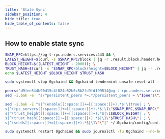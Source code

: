 ```yaml
---
title: 'State Sync'
sidebar_position: 4
hide_title: true
hide_table_of_contents: false
---
```



<PageTitle
  iconUrl="img/og-icon.svg"
  title="ZeroGravity State Sync"
  chainId="zgtendermint_16600-2"
  version="v0.5.0.1"
/>

## How to enable state sync

```bash
SNAP_RPC=https://og-t-rpc.noders.services:443 && \
LATEST_HEIGHT=$(curl -s $SNAP_RPC/block | jq -r .result.block.header.height); \
BLOCK_HEIGHT=$((LATEST_HEIGHT - 2000)); \
TRUST_HASH=$(curl -s "$SNAP_RPC/block?height=$BLOCK_HEIGHT" | jq -r .result.block_id.hash) && \
echo $LATEST_HEIGHT $BLOCK_HEIGHT $TRUST_HASH
```

```bash
sudo systemctl stop 0gchaind && 0gchaind tendermint unsafe-reset-all --home ~/.0gchain --keep-addr-book
```

```bash
peers="d9fee544b90d15c4f024e52b6c5b2fd9fd199514@og-t-rpc.noders.services:23856"
sed -i.bak -e  "s/^persistent_peers *=.*/persistent_peers = \"$peers\"/" ~/.0gchain/config/config.toml
```

```bash
sed -i.bak -E "s|^(enable[[:space:]]+=[[:space:]]+).*$|\1true| ; \
s|^(rpc_servers[[:space:]]+=[[:space:]]+).*$|\1\"$SNAP_RPC,$SNAP_RPC\"| ; \
s|^(trust_height[[:space:]]+=[[:space:]]+).*$|\1$BLOCK_HEIGHT| ; \
s|^(trust_hash[[:space:]]+=[[:space:]]+).*$|\1\"$TRUST_HASH\"| ; \
s|^(seeds[[:space:]]+=[[:space:]]+).*$|\1\"\"|" ~/.0gchain/config/config.toml
```

```bash
sudo systemctl restart 0gchaind && sudo journalctl -fu 0gchaind --no-hostname -o cat
```
